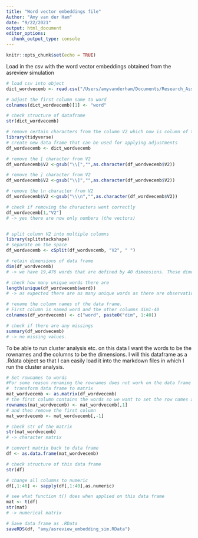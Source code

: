 ```yaml
---
title: "Word vector embeddings file"
Author: "Amy van der Ham"
date: "9/22/2021"
output: html_document
editor_options: 
  chunk_output_type: console
---
```


```r
knitr::opts_chunk$set(echo = TRUE)
```

Load in the csv with the word vector embeddings obtained from the asreview simulation 

```r
# load csv into object 
dict_wordvecemb <- read.csv("/Users/amyvanderham/Documents/Research_Assistant_Rgit/veni_sysrev/amy/asreview/dict_wordvec_sim.csv", header = FALSE)

# adjust the first column name to word
colnames(dict_wordvecemb)[1] <- "word"

# check structure of dataframe
str(dict_wordvecemb)

# remove certain characters from the column V2 which now is column of the type character and contains a string as value. 
library(tidyverse)
# create new data frame that can be used for applying adjustments
df_wordvecemb <- dict_wordvecemb

# remove the [ character from V2 
df_wordvecemb$V2 <-gsub("\\[","",as.character(df_wordvecemb$V2))

# remove the ] character from V2 
df_wordvecemb$V2 <-gsub("\\]","",as.character(df_wordvecemb$V2))

# remove the \n character from V2 
df_wordvecemb$V2 <-gsub("\\\n","",as.character(df_wordvecemb$V2))

# check if removing the characters went correctly 
df_wordvecemb[1,"V2"]
# -> yes there are now only numbers (the vectors)


# split column V2 into multiple columns
library(splitstackshape)
# separate on the space
df_wordvecemb <- cSplit(df_wordvecemb, "V2", " ")

# retain dimensions of data frame
dim(df_wordvecemb)
# -> we have 19,476 words that are defined by 40 dimensions. These dimensions define the context of the words.

# check how many unique words there are
length(unique(df_wordvecemb$word))
# -> as expected there are as many unique words as there are observations. 

# rename the column names of the data frame. 
# First column is named word and the other columns dim1-40
colnames(df_wordvecemb) <- c("word", paste0("dim", 1:40))

# check if there are any missings
summary(df_wordvecemb)
# -> no missing values. 
```
To be able to run cluster analysis etc. on this data I want the words to be the rownames and the columns to be the dimensions. I will this dataframe as a .Rdata object so that I can easily load it into the markdown files in which I run the cluster analysis. 
```r
# Set rownames to words
#For some reason renaming the rownames does not work on the data frame so first convert to matrix
#  transform data frame to matrix
mat_wordvecemb <- as.matrix(df_wordvecemb)
# the first column contains the words so we want to set the row names accordingly
rownames(mat_wordvecemb) <- mat_wordvecemb[,1]
# and then remove the first column
mat_wordvecemb <- mat_wordvecemb[,-1]

# check str of the matrix
str(mat_wordvecemb)
# -> character matrix 

# convert matrix back to data frame
df <- as.data.frame(mat_wordvecemb)

# check structure of this data frame
str(df)

# change all columns to numeric 
df[,1:40] <- sapply(df[,1:40],as.numeric)

# see what function t() does when applied on this data frame
mat <- t(df)
str(mat)
# -> numerical matrix

# Save data frame as .RData
saveRDS(df, "amy/asreview_embedding_sim.RData")
```
